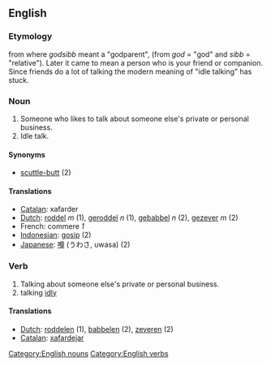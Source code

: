 == English ==
=== Etymology ===
from {{OE.}} where ''godsibb'' meant a "godparent", (from ''god'' = "god"  and ''sibb'' = "relative"). Later it came to mean a person who is your friend or companion. Since friends do a lot of talking the modern meaning of "idle talking" has stuck.

=== Noun ===
[[Category:English nouns]]
#Someone who likes to talk about someone else's private or personal business.
#Idle talk.

==== Synonyms ====
* [[scuttle-butt]] (2)

==== Translations ====
*[[Catalan]]: xafarder
*[[Dutch]]: [[roddel]] ''m'' (1), [[geroddel]] ''n'' (1), [[gebabbel]] ''n'' (2), [[gezever]] ''m'' (2)
*French: commere ''1''
*[[Indonesian]]: [[gosip]] (2)
*[[Japanese]]: [[噂]] (うわさ, uwasa) (2)

=== Verb ===
[[Category:English verbs]]
#Talking about someone else's private or personal business.
#talking [[idly]]

==== Translations ====
*[[Dutch]]: [[roddelen]] (1), [[babbelen]] (2), [[zeveren]] (2)
*[[Catalan]]: [[xafardejar]]